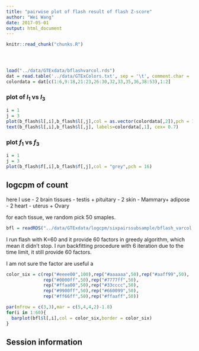 ```yaml
---
title: "pairwise plot of flash result of flash Z-score"
author: "Wei Wang"
date: 2017-05-01
output: html_document
---
```


<!-- The file analysis/chunks.R contains chunks that define default settings
shared across the workflowr files. -->
```r
knitr::read_chunk("chunks.R")
```

<!-- Update knitr chunk options -->
```r
```

<!-- Insert the date the file was last updated -->
```r
```

<!-- Insert the code version (Git commit SHA1) if Git repository exists and R
 package git2r is installed -->
```r
```

<!-- Add your analysis here -->

```r
load("../data/GTExdata/bflashvarcol.rds")
dat = read.table('../data/GTExColors.txt', sep = '\t', comment.char = '')
colordata = dat[c(1:6,9:18,21:23,26:30,32,33,35,36,38:53),1:2]
```

### plot of $l_1$ vs $l_3$

```r
i = 1
j = 3
plot(b_flash$l[,i],b_flash$l[,j],col = as.vector(colordata[,2]),pch = 16)
text(b_flash$l[,i],b_flash$l[,j], labels=colordata[,1], cex= 0.7)
```

### plot $f_1$ vs $f_3$

```r
i = 1
j = 3
plot(b_flash$f[,i],b_flash$f[,j],col = "grey",pch = 16)

```

## logcpm of count

here I use
- 2 brain tissues
- testis + pituitary
- 2 skin
- Mammary+ adipose
- 2 heart
- uterus + Ovary

for each tissue, we random pick 50 smaples. 

```r
bfl = readRDS("../data/GTExdata/logcpm/sixpairssubsample/bflash_varcol.rds")
```

I run flash with K=60 and it provide 60 factors in greedy algorithm, which mean it didn't stop. I run backfitting procedure with 6 iteration due to the time limit, it still provide 60 factors. 

I am not sure the factor are useful a

```r
color_six = c(rep("#eeee00",100),rep("#aaaaaa",50),rep("#aaff99",50),
              rep("#0000ff",50),rep("#7777ff",50),
              rep("#ffaa00",50),rep("#33cccc",50),
              rep("#9900ff",50),rep("#660099",50),
              rep("#ff66ff",50),rep("#ffaaff",50))

par(mfrow = c(3,3),mar = c(5,4,4,2)-1.8)
for(i in 1:60){
  barplot(bfl$l[,i],col = color_six,border = color_six)
}
```

## Session information

<!-- Insert the session information into the document -->
```r
```
